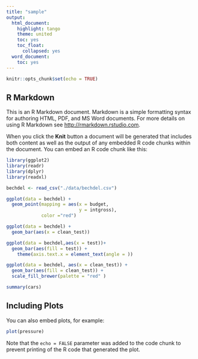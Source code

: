 ---
title: "sample"
output:
  html_document:
    highlight: tango
    theme: united
    toc: yes
    toc_float:
      collapsed: yes
  word_document:
    toc: yes
---

```{r setup, include=FALSE}
knitr::opts_chunk$set(echo = TRUE)
```

## R Markdown

This is an R Markdown document. Markdown is a simple formatting syntax for authoring HTML, PDF, and MS Word documents. For more details on using R Markdown see <http://rmarkdown.rstudio.com>.

When you click the **Knit** button a document will be generated that includes both content as well as the output of any embedded R code chunks within the document. You can embed an R code chunk like this:

```{r}
library(ggplot2)
library(readr)
library(dplyr)
library(readxl)
```

```{r}
bechdel <- read_csv("./data/bechdel.csv")
```

```{r}
ggplot(data = bechdel) +
  geom_point(mapping = aes(x = budget,
                           y = intgross),
             color ="red")
```

```{r echo=FALSE}
ggplot(data = bechdel) +
  geom_bar(aes(x = clean_test))
```

```{r echo=FALSE}
ggplot(data = bechdel,aes(x = test))+
  geom_bar(aes(fill = test)) +
    theme(axis.text.x = element_text(angle = ))
```

```{r}
ggplot(data = bechdel, aes(x = clean_test)) +
  geom_bar(aes(fill = clean_test)) +
  scale_fill_brewer(palette = "red" )

```


```{r cars}
summary(cars)
```

## Including Plots

You can also embed plots, for example:

```{r pressure, echo=FALSE}
plot(pressure)
```

Note that the `echo = FALSE` parameter was added to the code chunk to prevent printing of the R code that generated the plot.
